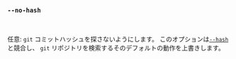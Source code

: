 ### `--no-hash`

<br />

任意: `git` コミットハッシュを探さないようにします。
このオプションは[`--hash`](#--hash-hash)と競合し、
`git` リポジトリを検索するそのデフォルトの動作を上書きします。